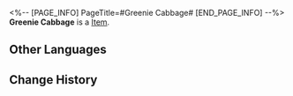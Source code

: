 <%-- [PAGE_INFO]
PageTitle=#Greenie Cabbage#
[END_PAGE_INFO] --%>
{{Item Infobox
|id          = 260020
|image       = Item Greenie Cabbage.png{{subst:void|<!--$UPLOAD:<<SpriteOutput/ItemFigures/260020.png>-<Item Greenie Cabbage.png>-<Item Icons>>-->}}
|type        = 
|invCategory = 
|rarity      = 2
|effect      = 
|description = Normal Ingredients &mdash; Fruits and vegetables that can be used for cooking dishes
|source1     = [[Farm Planting Rewards]]
}}
{{Description|Crispy and sweet in taste, simple to prepare. It's a popular side dish among fairies who aren't too keen on cooking.}}
'''Greenie Cabbage''' is a [[Item]].

==Other Languages==
{{Other Languages
|en   = Greenie Cabbage
|zhs  = 绿球菜
|zht  = 綠球菜
|ja   = ボールキャベツ
|ko   = 그린볼 양배추
|es   = Coles verdes
|fr   = Chou vert
|ru   = Капустный шарик
|th   = กะหล่ำกลมเขียว
|vi   = Bắp Cải Xanh
|de   = Grüner Kohl
|id   = Kol Hijau
|pt   = Repolho Verde
}}

==Change History==
{{Change History|3.5}}